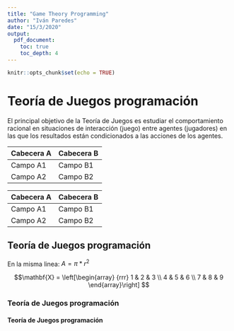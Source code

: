 ---
title: "Game Theory Programming"
author: "Iván Paredes"
date: "15/3/2020"
output:
  pdf_document:
    toc: true
    toc_depth: 4
---

```{r setup, include=FALSE}
knitr::opts_chunk$set(echo = TRUE)
```

# Teoría de Juegos programación

El principal objetivo de la Teoría de Juegos es estudiar el comportamiento racional en situaciones de interacción (juego) entre agentes (jugadores) en las que los resultados están condicionados a las acciones de los agentes.

| Cabecera A | Cabecera B |
| ---------- | ---------- |
| Campo A1   | Campo B1   |
| Campo A2   | Campo B2   |


| Cabecera A | Cabecera B |
| ---------- | ---------- |
| Campo A1   | Campo B1   |
| Campo A2   | Campo B2   |



## Teoría de Juegos programación

En la misma linea: $A = \pi*r^{2}$ 

$$\mathbf{X} = \left[\begin{array}
{rrr}
1 & 2 & 3 \\
4 & 5 & 6 \\
7 & 8 & 9
\end{array}\right]
$$


### Teoría de Juegos programación


#### Teoría de Juegos programación
